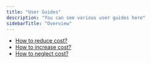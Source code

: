 ```yaml
---
title: "User Guides"
description: "You can see various user guides here"
sidebarTitle: "Overview"
---
```


- [How to reduce cost?](/guides/how-to-setup-compressor)
- [How to increase cost?](/guides/how-to-setup-compressor)
- [How to neglect cost?](/guides/how-to-setup-compressor)
